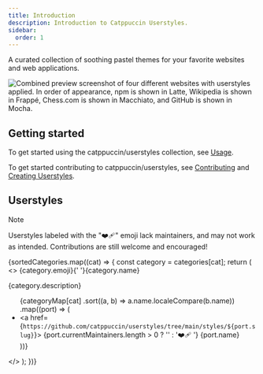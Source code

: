 ```yaml
---
title: Introduction
description: Introduction to Catppuccin Userstyles.
sidebar:
  order: 1
---
```


A curated collection of soothing pastel themes for your favorite websites and web applications.

![Combined preview screenshot of four different websites with userstyles applied. In order of appearance, npm is shown in Latte, Wikipedia is shown in Frappé, Chess.com is shown in Macchiato, and GitHub is shown in Mocha.](../../../assets/preview.webp)

## Getting started

To get started using the catppuccin/userstyles collection, see [Usage](/getting-started/usage/).

To get started contributing to catppuccin/userstyles, see [Contributing](/contributing/) and [Creating Userstyles](/contributing/creating-userstyles/).

## Userstyles

> [!NOTE]
> Userstyles labeled with the "❤️‍🩹" emoji lack maintainers, and may not work as intended. Contributions are still welcome and encouraged!


{sortedCategories.map((cat) => {
  const category = categories[cat];
  return (
    <>
      <AnchorHeading level="3" id={cat}>{category.emoji}{' '}{category.name}</AnchorHeading>
      <p>{category.description}</p>
      <ul>
        {categoryMap[cat]
          .sort((a, b) => a.name.localeCompare(b.name))
          .map((port) => (
            <li>
              <a href={`https://github.com/catppuccin/userstyles/tree/main/styles/${port.slug}`}>
                {port.currentMaintainers.length > 0 ? '' : '❤️‍🩹 '}
                {port.name}
              </a>
            </li>
          ))}
      </ul>
    </>
  );
})}
